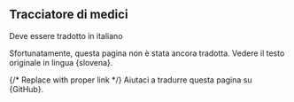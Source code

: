 
## Tracciatore di medici

Deve essere tradotto in italiano

Sfortunatamente, questa pagina non è stata ancora tradotta. Vedere il testo originale in lingua {<Link href="https://zdravniki.sledilnik.org/sl/about">slovena</Link>}.

{/* Replace with proper link */}
Aiutaci a tradurre questa pagina su {<Link href="https://github.com/sledilnik/zdravniki/blob/master/src/content/it/about.md" target="_blank" >GitHub</Link>}.
